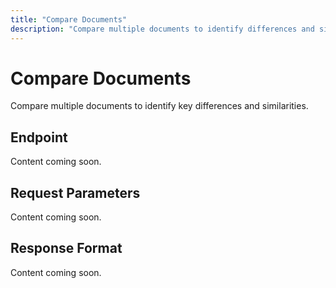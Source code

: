 ```yaml
---
title: "Compare Documents"
description: "Compare multiple documents to identify differences and similarities"
---
```


# Compare Documents

Compare multiple documents to identify key differences and similarities.

## Endpoint

Content coming soon.

## Request Parameters

Content coming soon.

## Response Format

Content coming soon.